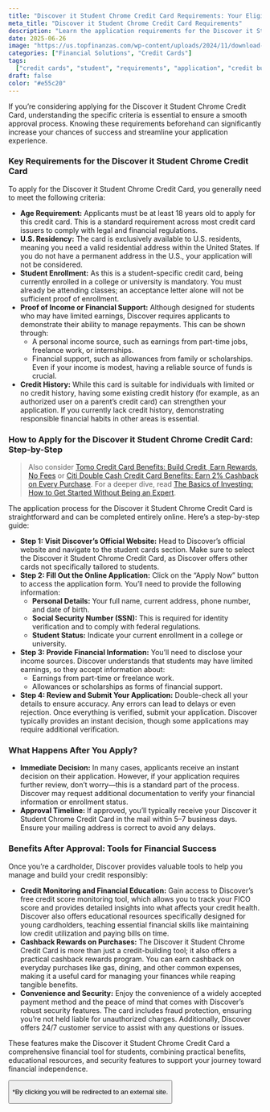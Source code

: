```yaml
---
title: "Discover it Student Chrome Credit Card Requirements: Your Eligibility Guide"
meta_title: "Discover it Student Chrome Credit Card Requirements"
description: "Learn the application requirements for the Discover it Student Chrome Credit Card. Designed for students, this card offers cashback rewards, no annual fee, and essential credit-building tools."
date: 2025-06-26
image: "https://us.topfinanzas.com/wp-content/uploads/2024/11/download-6.webp"
categories: ["Financial Solutions", "Credit Cards"]
tags:
  ["credit cards", "student", "requirements", "application", "credit building"]
draft: false
color: "#e55c20"
---
```



If you’re considering applying for the Discover it Student Chrome Credit Card, understanding the specific criteria is essential to ensure a smooth approval process. Knowing these requirements beforehand can significantly increase your chances of success and streamline your application experience.

### Key Requirements for the Discover it Student Chrome Credit Card

To apply for the Discover it Student Chrome Credit Card, you generally need to meet the following criteria:

- **Age Requirement:** Applicants must be at least 18 years old to apply for this credit card. This is a standard requirement across most credit card issuers to comply with legal and financial regulations.
- **U.S. Residency:** The card is exclusively available to U.S. residents, meaning you need a valid residential address within the United States. If you do not have a permanent address in the U.S., your application will not be considered.
- **Student Enrollment:** As this is a student-specific credit card, being currently enrolled in a college or university is mandatory. You must already be attending classes; an acceptance letter alone will not be sufficient proof of enrollment.
- **Proof of Income or Financial Support:** Although designed for students who may have limited earnings, Discover requires applicants to demonstrate their ability to manage repayments. This can be shown through:
  - A personal income source, such as earnings from part-time jobs, freelance work, or internships.
  - Financial support, such as allowances from family or scholarships. Even if your income is modest, having a reliable source of funds is crucial.
- **Credit History:** While this card is suitable for individuals with limited or no credit history, having some existing credit history (for example, as an authorized user on a parent’s credit card) can strengthen your application. If you currently lack credit history, demonstrating responsible financial habits in other areas is essential.

### How to Apply for the Discover it Student Chrome Credit Card: Step-by-Step


> Also consider [Tomo Credit Card Benefits: Build Credit, Earn Rewards, No Fees](/financial-solutions/tomo-credit-card-benefits) or [Citi Double Cash Credit Card Benefits: Earn 2% Cashback on Every Purchase](/financial-solutions/citi-double-cash-credit-card-benefits). For a deeper dive, read [The Basics of Investing: How to Get Started Without Being an Expert](/personal-finance/the-basics-of-investing-how-to-get-started-without-being-an-expert).


The application process for the Discover it Student Chrome Credit Card is straightforward and can be completed entirely online. Here’s a step-by-step guide:

- **Step 1: Visit Discover’s Official Website:** Head to Discover’s official website and navigate to the student cards section. Make sure to select the Discover it Student Chrome Credit Card, as Discover offers other cards not specifically tailored to students.
- **Step 2: Fill Out the Online Application:** Click on the “Apply Now” button to access the application form. You’ll need to provide the following information:
  - **Personal Details:** Your full name, current address, phone number, and date of birth.
  - **Social Security Number (SSN):** This is required for identity verification and to comply with federal regulations.
  - **Student Status:** Indicate your current enrollment in a college or university.
- **Step 3: Provide Financial Information:** You’ll need to disclose your income sources. Discover understands that students may have limited earnings, so they accept information about:
  - Earnings from part-time or freelance work.
  - Allowances or scholarships as forms of financial support.
- **Step 4: Review and Submit Your Application:** Double-check all your details to ensure accuracy. Any errors can lead to delays or even rejection. Once everything is verified, submit your application. Discover typically provides an instant decision, though some applications may require additional verification.

### What Happens After You Apply?

- **Immediate Decision:** In many cases, applicants receive an instant decision on their application. However, if your application requires further review, don’t worry—this is a standard part of the process. Discover may request additional documentation to verify your financial information or enrollment status.
- **Approval Timeline:** If approved, you’ll typically receive your Discover it Student Chrome Credit Card in the mail within 5–7 business days. Ensure your mailing address is correct to avoid any delays.



<AdZone id="us_budgetbeepro_4" />

### Benefits After Approval: Tools for Financial Success

Once you’re a cardholder, Discover provides valuable tools to help you manage and build your credit responsibly:

- **Credit Monitoring and Financial Education:** Gain access to Discover’s free credit score monitoring tool, which allows you to track your FICO score and provides detailed insights into what affects your credit health. Discover also offers educational resources specifically designed for young cardholders, teaching essential financial skills like maintaining low credit utilization and paying bills on time.
- **Cashback Rewards on Purchases:** The Discover it Student Chrome Credit Card is more than just a credit-building tool; it also offers a practical cashback rewards program. You can earn cashback on everyday purchases like gas, dining, and other common expenses, making it a useful card for managing your finances while reaping tangible benefits.
- **Convenience and Security:** Enjoy the convenience of a widely accepted payment method and the peace of mind that comes with Discover’s robust security features. The card includes fraud protection, ensuring you’re not held liable for unauthorized charges. Additionally, Discover offers 24/7 customer service to assist with any questions or issues.

These features make the Discover it Student Chrome Credit Card a comprehensive financial tool for students, combining practical benefits, educational resources, and security features to support your journey toward financial independence.

<Button
  label="Apply on Official Site"
  link="https://www.discover.com/credit-cards/student-credit-card/chrome-card.html"
/>

<p class="text-sm mt-2">
  *By clicking you will be redirected to an external site.
</p>
